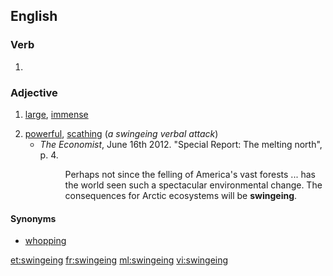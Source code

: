 ==English==

===Verb===
{{head|en}}

# {{context|archaic|lang=en}} {{present participle of|swinge|lang=en}}

===Adjective===
{{en-adj}}

# {{context|British|lang=en}} [[large]], [[immense]]
# [[powerful]], [[scathing]] (''a swingeing verbal attack'')
#* ''The Economist'', June 16th 2012. "Special Report: The melting north", p. 4.
#*: Perhaps not since the felling of America's vast forests ... has the world seen such a spectacular environmental change. The consequences for Arctic ecosystems will be '''swingeing'''.

====Synonyms====
* [[whopping]]

[[et:swingeing]]
[[fr:swingeing]]
[[ml:swingeing]]
[[vi:swingeing]]